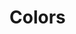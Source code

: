 

<Meta title="Colors" />

# Colors

<ColorPalette>
    <ColorItem title="theme.color.OxfordColorPrimary" subtitle="OxfordColorPrimary" colors={[color.OxfordColorPrimary]} />
    <ColorItem
            title="Brand Colours"
            colors={[
                color.OxfordColorPrimary,
                color.OxfordColorSecondary,
                color.OxfordColorTertiary,
                color.OxfordColorLightPrimary,
            ]}
    />
    <ColorItem
            title="General colours"
            colors={[
                color.OxfordColorDarkBlue,
                color.OxfordColorWashedOutBlue,
                color.OxfordColorCopyrightGrey,
                color.OxfordColorBeigeGrey,
                color.OxfordColorBrownGrey,
            ]}
    />
    <ColorItem
            title="Secondary colours"
            colors={[
                color.OxfordColorFilterFormGreen,
                color.OxfordColorIconBlueGrey,
                color.OxfordColorTeal,
                color.OxfordColorVeryLightBlue,
                color.OxfordColorCookieBar,
                color.OxfordColorBlueGrey,
            ]}
    />
    <ColorItem
            title="Link colours"
            colors={[
                color.OxfordColorLink,
                color.OxfordColorLinkHover,
                color.OxfordColorAltLinkHover,
                color.OxfordColorLinkHeader,
                color.OxfordColorLinkOverlay,
            ]}
    />
    <ColorItem
        title="Shades"
        colors={[
            color.OxfordColorBlack,
            color.OxfordColorOffBlack,
            color.OxfordColorMidGrey,
            color.OxfordColorDarkGrey,
            color.OxfordColorLightGrey,
            color.OxfordColourVLightGrey,
            color.OxfordColorWhite,
        ]}
    />
    <ColorItem
        title="Custom blog colours"
        colors={[
            color.OxfordColorScienceBlog,
            color.OxfordColorScienceBlogButton,
            color.OxfordColorArtsBlog,
            color.OxfordColorArtsBlogButton,
            color.OxfordColorBooksBlog,
            color.OxfordColorBooksBlogButton,
        ]}
    />
    <ColorItem
        title="Graduate country page colours/1"
        colors={[
            color.OxfordColorGraduateLightBlue,
            color.OxfordColorGraduateBlue,
            color.OxfordColorGraduateNavyBlue,
            color.OxfordColorGraduateGreyBlue,
            color.OxfordColorGraduateDarkGreen,
            color.OxfordColorGraduateLightGreen,
        ]}
    />
    <ColorItem
        title="Graduate country page colours/2"
        colors={[
            color.OxfordColorGraduateOrange,
            color.OxfordColorGraduateYellow,
            color.OxfordColorGraduateDarkRed,
            color.OxfordColorGraduateRed,
            color.OxfordColorGraduatePink,
            color.OxfordColorGraduateGrey,
        ]}
    />
    <ColorItem
        title="Error colours"
        colors={[
            color.OxfordColorStatus,
            color.OxfordColorWarning,
            color.OxfordColorError,
            color.OxfordColorErrorLight,
        ]}
    />
    <ColorItem
        title="Social media colours/1"
        colors={[
            color.OxfordColorCherry,
            color.OxfordColorPurple,
            color.OxfordColorRed,
            color.OxfordColorLightBlue,
            color.OxfordColorDeepBlue,
            color.OxfordColorLagoonBlue,
        ]}
    />
    <ColorItem
        title="Social media colours/2"
        colors={[
            color.OxfordColorWeibo,
            color.OxfordColorGreen,
            color.OxfordColorOrange,
            color.OxfordColorGooglePlus,
            color.OxfordColorInstagram,
        ]}
    />
    <ColorItem
        title="Core palette"
        colors={[
            color.CambridgePantone199C,
            color.CambridgePantone285C,
            color.CambridgePantone158C,
            color.CambridgePantone369C,
            color.CambridgePantone513C,
            color.CambridgePantone7466C,
        ]}
    />
    <ColorItem
        title="Darker palette"
        colors={[
            color.CambridgePantone1955C,
            color.CambridgePantone541C,
            color.CambridgePantone718C,
            color.CambridgePantone574C,
            color.CambridgePantone669C,
            color.CambridgePantone5473C,
        ]}
    />
    <ColorItem
        title="Lighter palette"
        colors={[
            color.CambridgePantone197C,
            color.CambridgePantone284C,
            color.CambridgePantone142C,
            color.CambridgePantone583C,
            color.CambridgePantone5215C,
            color.CambridgePantone557C,
        ]}
    />
    <ColorItem
        title="Private palette"
        colors={[
            color.CambridgePantone032C,
            color.CambridgePantone109C,
        ]}
    />
    <ColorItem
        title="Blues"
        colors={[
            color.YaleBlue1,
            color.YaleBlue2,
            color.YaleBlue3,
        ]}
    />
    <ColorItem
        title="Grays"
        colors={[
            color.YaleGray1,
            color.YaleGray2,
            color.YaleGray3,
            color.YaleGray4,
            color.YaleGray5,
        ]}
    />
    <ColorItem
        title="Accent Colors"
        colors={[
            color.YaleAccent1,
            color.YaleAccent2,
        ]}
    />
    <ColorItem
        title="Harvard Colors/1"
        colors={[
            color.HarvardCrimson,
            color.HarvardRed,
            color.HarvardSalmon,
            color.HarvardBlack,
            color.HarvardGrey,
        ]}
    />
    <ColorItem
        title="Harvard Colors/2"
        colors={[
            color.HarvardGreen,
            color.HarvardLimeGreen,
            color.HarvardBlue,
            color.HarvardSkyBlue,
            color.HarvardWarmYellow,
        ]}
    />
    <ColorItem
        title="Harvard Colors/3"
        colors={[
            color.HarvardYellow,
            color.HarvardTurquoise,
            color.HarvardAquamarine,
            color.HarvardPurple,
            color.HarvardLavender,
        ]}
    />
    <ColorItem
        title="MIT Colors"
        colors={[
            color.Pantone201C,
            color.Pantone423C,
            color.Pantone420C,
        ]}
    />
    <ColorItem
        title="Imperial Core colors"
        colors={[
            color.ImperialNavy,
            color.ImperialImperialBlue,
            color.ImperialLightGrey,
            color.ImperialCoolGrey,
            color.ImperialLightBlue,
        ]}
    />
    <ColorItem
        title="Imperial Supporting colors/1"
        colors={[
            color.ImperialBlue,
            color.ImperialProcessBlue,
            color.ImperialPoolBlue,
            color.ImperialDarkTeal,
            color.ImperialTeal,
        ]}
    />
    <ColorItem
        title="Imperial Supporting colors/2"
        colors={[
            color.ImperialSeaglass,
            color.ImperialDarkGreen,
            color.ImperialKermitGreen,
            color.ImperialLime,
        ]}
    />
    <ColorItem
        title="Imperial Warm colors/1"
        colors={[
            color.ImperialOrange,
            color.ImperialTangerine,
            color.ImperialLemonYellow,
            color.ImperialBrick,
            color.ImperialRed,
            color.ImperialCherry,
        ]}
    />
    <ColorItem
        title="Imperial Warm colors/2"
        colors={[
            color.ImperialRaspberry,
            color.ImperialMagentaPink,
            color.ImperialIris,
            color.ImperialViolet,
            color.ImperialPlum,
            color.ImperialPurple,
        ]}
    />
    <ColorItem
        title="ETH Black and white"
        colors={[
            color.ETHSchwarz,
            color.ETHWeiss,
        ]}
    />
    <ColorItem
        title="Color palette ETH 1 to 5"
        colors={[
            color.ETHPantone294,
            color.ETHPantone7483,
            color.ETHPantone2935,
            color.ETHPantone392,
            color.ETHPantone234,
        ]}
    />
    <ColorItem
        title="Color palette ETH 5 to 9"
        colors={[
            color.ETHPantoneCoolGray9,
            color.ETHPantone1797,
            color.ETHPantone633,
            color.ETHPantone7512,
        ]}
    />
    <ColorItem
        title="ETH 1 Shades"
        colors={[
            color.ETHShades1_80,
            color.ETHShades1_60,
            color.ETHShades1_40,
            color.ETHShades1_20,
            color.ETHShades1_10,
        ]}
    />
    <ColorItem
        title="ETH 2 Shades"
        colors={[
            color.ETHShades2_80,
            color.ETHShades2_60,
            color.ETHShades2_40,
            color.ETHShades2_20,
            color.ETHShades2_10,
        ]}
    />
    <ColorItem
        title="ETH 3 Shades"
        colors={[
            color.ETHShades3_80,
            color.ETHShades3_60,
            color.ETHShades3_40,
            color.ETHShades3_20,
            color.ETHShades3_10,
        ]}
    />
    <ColorItem
        title="ETH 4 Shades"
        colors={[
            color.ETHShades4_80,
            color.ETHShades4_60,
            color.ETHShades4_40,
            color.ETHShades4_20,
            color.ETHShades4_10,
        ]}
    />
    <ColorItem
        title="ETH 5 Shades"
        colors={[
            color.ETHShades5_80,
            color.ETHShades5_60,
            color.ETHShades5_40,
            color.ETHShades5_20,
            color.ETHShades5_10,
        ]}
    />
    <ColorItem
        title="ETH 6 Shades"
        colors={[
            color.ETHShades6_80,
            color.ETHShades6_60,
            color.ETHShades6_40,
            color.ETHShades6_20,
            color.ETHShades6_10,
        ]}
    />
    <ColorItem
        title="ETH 7 Shades"
        colors={[
            color.ETHShades7_80,
            color.ETHShades7_60,
            color.ETHShades7_40,
            color.ETHShades7_20,
            color.ETHShades7_10,
        ]}
    />
    <ColorItem
        title="ETH 8 Shades"
        colors={[
            color.ETHShades8_80,
            color.ETHShades8_60,
            color.ETHShades8_40,
            color.ETHShades8_20,
            color.ETHShades8_10,
        ]}
    />
    <ColorItem
        title="ETH 9 Shades"
        colors={[
            color.ETHShades9_80,
            color.ETHShades9_60,
            color.ETHShades9_40,
            color.ETHShades9_20,
            color.ETHShades9_10,
        ]}
    />
    <ColorItem
        title="UCL colors/1"
        colors={[
            color.UCLDarkGreen,
            color.UCLMidGreen,
            color.UCLBrightGreen,
            color.UCLLightGreen,
            color.UCLYellow,
            color.UCLDarkRed,
        ]}
    />
    <ColorItem
        title="UCL colors/2"
        colors={[
            color.UCLMidRed,
            color.UCLBrightRed,
            color.UCLLightRed,
            color.UCLOrange,
            color.UCLDarkPurple,
            color.UCLMidPurple,
        ]}
    />
    <ColorItem
        title="UCL colors/3"
        colors={[
            color.UCLBrightPurple,
            color.UCLLightPurple,
            color.UCLGrey,
            color.UCLDarkBlue,
            color.UCLMidBlue,
            color.UCLBrightBlue,
        ]}
    />
    <ColorItem
        title="UCL colors/4"
        colors={[
            color.UCLLightBlue,
            color.UCLBlueCeleste,
            color.UCLDarkBrown,
            color.UCLStone,
            color.UCLEducationBlue,
        ]}
    />
    <ColorItem
        title="Google Colors"
        colors={[
            color.GoogleBlue,
            color.GoogleYellow,
            color.GoogleGreen,
            color.GoogleRed,
        ]}
    />
    <ColorItem
        title="Twitter Colors"
        colors={[
            color.TwitterBlue,
            color.TwitterDark,
            color.TwitterGray,
            color.TwitterLightGray,
            color.TwitterOpenGray,
        ]}
    />
    <ColorItem
        title="Facebook Colors"
        colors={[
            color.FacebookBlue,
            color.FacebookLightBlue,
            color.FacebookLighterBlue,
            color.FacebookLightGray,
        ]}
    />
    <ColorItem
        title="Microsoft Colors"
        colors={[
            color.MicrosoftRed,
            color.MicrosoftGreen,
            color.MicrosoftBlue,
            color.MicrosoftYellow,
        ]}
    />
    <ColorItem
        title="Other Colors/1"
        colors={[
            color.IntelBlue,
            color.InstagramBlue,
            color.IBMBlue,
            color.YahooPurple,
            color.AmazonOrange,
        ]}
    />
    <ColorItem
        title="Other Colors/2"
        colors={[
            color.AmazonBlue,
            color.NetflixBlack,
            color.NetflixRed,
            color.NetflixGray,
            color.CocaColaRed,
        ]}
    />
    <ColorItem
        title="Other Colors/3"
        colors={[
            color.PepsiRed,
            color.PepsiBlue,
            color.IkeaYellow,
            color.IkeaBlue,
            color.AndroidGreen,
        ]}
    />
</ColorPalette>
    